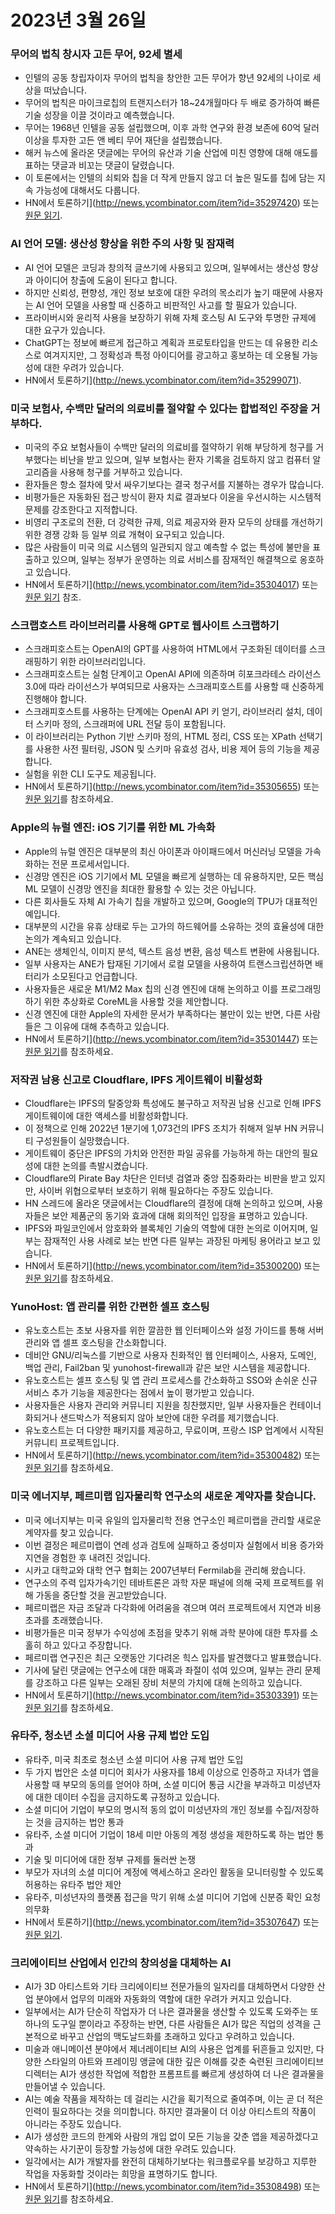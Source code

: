 

<CallToAction />

<Steps>

# 2023년 3월 26일

### 무어의 법칙 창시자 고든 무어, 92세 별세

- 인텔의 공동 창립자이자 무어의 법칙을 창안한 고든 무어가 향년 92세의 나이로 세상을 떠났습니다.
- 무어의 법칙은 마이크로칩의 트랜지스터가 18~24개월마다 두 배로 증가하여 빠른 기술 성장을 이끌 것이라고 예측했습니다.
- 무어는 1968년 인텔을 공동 설립했으며, 이후 과학 연구와 환경 보존에 60억 달러 이상을 투자한 고든 앤 베티 무어 재단을 설립했습니다.
- 해커 뉴스에 올라온 댓글에는 무어의 유산과 기술 산업에 미친 영향에 대해 애도를 표하는 댓글과 비꼬는 댓글이 달렸습니다.
- 이 토론에서는 인텔의 쇠퇴와 칩을 더 작게 만들지 않고 더 높은 밀도를 칩에 담는 지속 가능성에 대해서도 다룹니다.
- HN에서 토론하기](http://news.ycombinator.com/item?id=35297420) 또는 [원문 읽기](https://www.moore.org/article-detail?newsUrlName=in-memoriam-gordon-moore-1929-2023).

### AI 언어 모델: 생산성 향상을 위한 주의 사항 및 잠재력

- AI 언어 모델은 코딩과 창의적 글쓰기에 사용되고 있으며, 일부에서는 생산성 향상과 아이디어 창출에 도움이 된다고 합니다.
- 하지만 신뢰성, 편향성, 개인 정보 보호에 대한 우려의 목소리가 높기 때문에 사용자는 AI 언어 모델을 사용할 때 신중하고 비판적인 사고를 할 필요가 있습니다.
- 프라이버시와 윤리적 사용을 보장하기 위해 자체 호스팅 AI 도구와 투명한 규제에 대한 요구가 있습니다.
- ChatGPT는 정보에 빠르게 접근하고 계획과 프로토타입을 만드는 데 유용한 리소스로 여겨지지만, 그 정확성과 특정 아이디어를 광고하고 홍보하는 데 오용될 가능성에 대한 우려가 있습니다.
- HN에서 토론하기](http://news.ycombinator.com/item?id=35299071).

### 미국 보험사, 수백만 달러의 의료비를 절약할 수 있다는 합법적인 주장을 거부하다.

- 미국의 주요 보험사들이 수백만 달러의 의료비를 절약하기 위해 부당하게 청구를 거부했다는 비난을 받고 있으며, 일부 보험사는 환자 기록을 검토하지 않고 컴퓨터 알고리즘을 사용해 청구를 거부하고 있습니다.
- 환자들은 항소 절차에 맞서 싸우기보다는 결국 청구서를 지불하는 경우가 많습니다.
- 비평가들은 자동화된 접근 방식이 환자 치료 결과보다 이윤을 우선시하는 시스템적 문제를 강조한다고 지적합니다.
- 비영리 구조로의 전환, 더 강력한 규제, 의료 제공자와 환자 모두의 상태를 개선하기 위한 경쟁 강화 등 일부 의료 개혁이 요구되고 있습니다.
- 많은 사람들이 미국 의료 시스템의 일관되지 않고 예측할 수 없는 특성에 불만을 표출하고 있으며, 일부는 정부가 운영하는 의료 서비스를 잠재적인 해결책으로 옹호하고 있습니다.
- HN에서 토론하기](http://news.ycombinator.com/item?id=35304017) 또는 [원문 읽기](https://www.propublica.org/article/cigna-pxdx-medical-health-insurance-rejection-claims) 참조.

### 스크랩호스트 라이브러리를 사용해 GPT로 웹사이트 스크랩하기

- 스크래피호스트는 OpenAI의 GPT를 사용하여 HTML에서 구조화된 데이터를 스크래핑하기 위한 라이브러리입니다.
- 스크래피호스트는 실험 단계이고 OpenAI API에 의존하며 히포크라테스 라이선스 3.0에 따라 라이선스가 부여되므로 사용자는 스크래피호스트를 사용할 때 신중하게 진행해야 합니다.
- 스크래피호스트를 사용하는 단계에는 OpenAI API 키 얻기, 라이브러리 설치, 데이터 스키마 정의, 스크래퍼에 URL 전달 등이 포함됩니다.
- 이 라이브러리는 Python 기반 스키마 정의, HTML 정리, CSS 또는 XPath 선택기를 사용한 사전 필터링, JSON 및 스키마 유효성 검사, 비용 제어 등의 기능을 제공합니다.
- 실험을 위한 CLI 도구도 제공됩니다.
- HN에서 토론하기](http://news.ycombinator.com/item?id=35305655) 또는 [원문 읽기](https://jamesturk.github.io/scrapeghost/)를 참조하세요.

### Apple의 뉴럴 엔진: iOS 기기를 위한 ML 가속화

- Apple의 뉴럴 엔진은 대부분의 최신 아이폰과 아이패드에서 머신러닝 모델을 가속화하는 전문 프로세서입니다.
- 신경망 엔진은 iOS 기기에서 ML 모델을 빠르게 실행하는 데 유용하지만, 모든 핵심 ML 모델이 신경망 엔진을 최대한 활용할 수 있는 것은 아닙니다.
- 다른 회사들도 자체 AI 가속기 칩을 개발하고 있으며, Google의 TPU가 대표적인 예입니다.
- 대부분의 시간을 유휴 상태로 두는 고가의 하드웨어를 소유하는 것의 효율성에 대한 논의가 계속되고 있습니다.
- ANE는 생체인식, 이미지 분석, 텍스트 음성 변환, 음성 텍스트 변환에 사용됩니다.
- 일부 사용자는 ANE가 탑재된 기기에서 로컬 모델을 사용하여 트랜스크립션하면 배터리가 소모된다고 언급합니다.
- 사용자들은 새로운 M1/M2 Max 칩의 신경 엔진에 대해 논의하고 이를 프로그래밍하기 위한 추상화로 CoreML을 사용할 것을 제안합니다.
- 신경 엔진에 대한 Apple의 자세한 문서가 부족하다는 불만이 있는 반면, 다른 사람들은 그 이유에 대해 추측하고 있습니다.
- HN에서 토론하기](http://news.ycombinator.com/item?id=35301447) 또는 [원문 읽기](https://github.com/hollance/neural-engine)를 참조하세요.

### 저작권 남용 신고로 Cloudflare, IPFS 게이트웨이 비활성화

- Cloudflare는 IPFS의 탈중앙화 특성에도 불구하고 저작권 남용 신고로 인해 IPFS 게이트웨이에 대한 액세스를 비활성화합니다.
- 이 정책으로 인해 2022년 1분기에 1,073건의 IPFS 조치가 취해져 일부 HN 커뮤니티 구성원들이 실망했습니다.
- 게이트웨이 중단은 IPFS의 가치와 안전한 파일 공유를 가능하게 하는 대안의 필요성에 대한 논의를 촉발시켰습니다.
- Cloudflare의 Pirate Bay 차단은 인터넷 검열과 중앙 집중화라는 비판을 받고 있지만, 사이버 위협으로부터 보호하기 위해 필요하다는 주장도 있습니다.
- HN 스레드에 올라온 댓글에서는 Cloudflare의 결정에 대해 논의하고 있으며, 사용자들은 보안 제품군의 동기와 효과에 대해 회의적인 입장을 표명하고 있습니다.
- IPFS와 파일코인에서 암호화와 블록체인 기술의 역할에 대한 논의로 이어지며, 일부는 잠재적인 사용 사례로 보는 반면 다른 일부는 과장된 마케팅 용어라고 보고 있습니다.
- HN에서 토론하기](http://news.ycombinator.com/item?id=35300200) 또는 [원문 읽기](https://torrentfreak.com/cloudflare-disables-access-to-pirated-content-on-its-ipfs-gateway-230324/)를 참조하세요.

### YunoHost: 앱 관리를 위한 간편한 셀프 호스팅

- 유노호스트는 초보 사용자를 위한 깔끔한 웹 인터페이스와 설정 가이드를 통해 서버 관리와 앱 셀프 호스팅을 간소화합니다.
- 데비안 GNU/리눅스를 기반으로 사용자 친화적인 웹 인터페이스, 사용자, 도메인, 백업 관리, Fail2ban 및 yunohost-firewall과 같은 보안 시스템을 제공합니다.
- 유노호스트는 셀프 호스팅 및 앱 관리 프로세스를 간소화하고 SSO와 손쉬운 신규 서비스 추가 기능을 제공한다는 점에서 높이 평가받고 있습니다.
- 사용자들은 사용자 관리와 커뮤니티 지원을 칭찬했지만, 일부 사용자들은 컨테이너화되거나 샌드박스가 적용되지 않아 보안에 대한 우려를 제기했습니다.
- 유노호스트는 더 다양한 패키지를 제공하고, 무료이며, 프랑스 ISP 업계에서 시작된 커뮤니티 프로젝트입니다.
- HN에서 토론하기](http://news.ycombinator.com/item?id=35300482) 또는 [원문 읽기](https://yunohost.org)를 참조하세요.

### 미국 에너지부, 페르미랩 입자물리학 연구소의 새로운 계약자를 찾습니다.

- 미국 에너지부는 미국 유일의 입자물리학 전용 연구소인 페르미랩을 관리할 새로운 계약자를 찾고 있습니다.
- 이번 결정은 페르미랩이 연례 성과 검토에 실패하고 중성미자 실험에서 비용 증가와 지연을 경험한 후 내려진 것입니다.
- 시카고 대학교와 대학 연구 협회는 2007년부터 Fermilab을 관리해 왔습니다.
- 연구소의 주력 입자가속기인 테바트론은 과학 자문 패널에 의해 국제 프로젝트를 위해 가동을 중단할 것을 권고받았습니다.
- 페르미랩은 자금 조달과 다각화에 어려움을 겪으며 여러 프로젝트에서 지연과 비용 초과를 초래했습니다.
- 비평가들은 미국 정부가 수익성에 초점을 맞추기 위해 과학 분야에 대한 투자를 소홀히 하고 있다고 주장합니다.
- 페르미랩 연구진은 최근 오랫동안 기다려온 힉스 입자를 발견했다고 발표했습니다.
- 기사에 달린 댓글에는 연구소에 대한 매혹과 좌절이 섞여 있으며, 일부는 관리 문제를 강조하고 다른 일부는 오래된 장비 처분의 가치에 대해 논의하고 있습니다.
- HN에서 토론하기](http://news.ycombinator.com/item?id=35303391) 또는 [원문 읽기](https://www.science.org/content/article/major-shake-coming-fermilab-troubled-u-s-particle-physics-center)를 참조하세요.

### 유타주, 청소년 소셜 미디어 사용 규제 법안 도입

- 유타주, 미국 최초로 청소년 소셜 미디어 사용 규제 법안 도입
- 두 가지 법안은 소셜 미디어 회사가 사용자를 18세 이상으로 인증하고 자녀가 앱을 사용할 때 부모의 동의를 얻어야 하며, 소셜 미디어 통금 시간을 부과하고 미성년자에 대한 데이터 수집을 금지하도록 규정하고 있습니다.
- 소셜 미디어 기업이 부모의 명시적 동의 없이 미성년자의 개인 정보를 수집/저장하는 것을 금지하는 법안 통과
- 유타주, 소셜 미디어 기업이 18세 미만 아동의 계정 생성을 제한하도록 하는 법안 통과
- 기술 및 미디어에 대한 정부 규제를 둘러싼 논쟁
- 부모가 자녀의 소셜 미디어 계정에 액세스하고 온라인 활동을 모니터링할 수 있도록 허용하는 유타주 법안 제안
- 유타주, 미성년자의 플랫폼 접근을 막기 위해 소셜 미디어 기업에 신분증 확인 요청 의무화
- HN에서 토론하기](http://news.ycombinator.com/item?id=35307647) 또는 [원문 읽기](https://www.bbc.com/news/world-us-canada-65060733).

### 크리에이티브 산업에서 인간의 창의성을 대체하는 AI

- AI가 3D 아티스트와 기타 크리에이티브 전문가들의 일자리를 대체하면서 다양한 산업 분야에서 업무의 미래와 자동화의 역할에 대한 우려가 커지고 있습니다.
- 일부에서는 AI가 단순히 작업자가 더 나은 결과물을 생산할 수 있도록 도와주는 또 하나의 도구일 뿐이라고 주장하는 반면, 다른 사람들은 AI가 많은 직업의 성격을 근본적으로 바꾸고 산업의 맥도날드화를 초래하고 있다고 우려하고 있습니다.
- 미술과 애니메이션 분야에서 제너레이티브 AI의 사용은 업계를 뒤흔들고 있지만, 다양한 스타일의 아트와 프레이밍 앵글에 대한 깊은 이해를 갖춘 숙련된 크리에이티브 디렉터는 AI가 생성한 작업에 적합한 프롬프트를 빠르게 생성하여 더 나은 결과물을 만들어낼 수 있습니다.
- AI는 예술 작품을 제작하는 데 걸리는 시간을 획기적으로 줄여주며, 이는 곧 더 적은 인력이 필요하다는 것을 의미합니다. 하지만 결과물이 더 이상 아티스트의 작품이 아니라는 주장도 있습니다.
- AI가 생성한 코드의 한계와 사람의 개입 없이 모든 기능을 갖춘 앱을 제공하겠다고 약속하는 사기꾼이 등장할 가능성에 대한 우려도 있습니다.
- 일각에서는 AI가 개발자를 완전히 대체하기보다는 워크플로우를 보강하고 지루한 작업을 자동화할 것이라는 희망을 표명하기도 합니다.
- HN에서 토론하기](http://news.ycombinator.com/item?id=35308498) 또는 [원문 읽기](https://reddit.com/r/blender/comments/121lhfq/i_lost_everything_that_made_me_love_my_job/)를 참조하세요.

</Steps>
